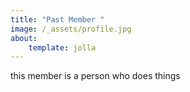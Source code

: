 ```yaml
---
title: "Past Member "
image: /_assets/profile.jpg
about:
    template: jolla
---
```

this member is a person who does things
